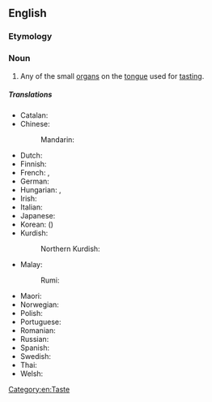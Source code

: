 ==English==
{{wikipedia}}

===Etymology===
{{compound|en|taste|bud}}

===Noun===
{{en-noun}}

# {{lb|en|anatomy}} Any of the small [[organ]]s on the [[tongue]] used for [[tasting]].

=====Translations=====
{{trans-top|a small organ on the tongue used for tasting}}
* Catalan: {{t|ca|papil·la gustativa|f}}
* Chinese:
*: Mandarin: {{t+|cmn|味蕾|tr=wèilěi|sc=Hani}}
* Dutch: {{t+|nl|smaakpapil|c}}
* Finnish: {{t|fi|makusilmu}}
* French: {{t+|fr|papille|f}}, {{t|fr|papille gustative|f}}
* German: {{t+|de|Geschmacksknospe|f}}
* Hungarian: {{t|hu|ízlelőszemölcs}}, {{t+|hu|ízlelőbimbó}}
* Irish: {{t|ga|blaslóg|f}}
* Italian: {{t|it|papilla gustativa|f}}
* Japanese: {{t|ja|味蕾|tr=みらい, mirai|sc=Jpan}}
* Korean: {{t|ko|미뢰|sc=Kore}} ({{t|ko|味蕾|sc=Kore}})
* Kurdish:
*: Northern Kurdish: {{t+|kmr|gopikên tamê|f}}
{{trans-mid}}
* Malay:
*: Rumi: {{t+|ms|tunas rasa}}
* Maori: {{t|mi|paerongo tāwara}}
* Norwegian: {{t|no|smaksløk|m}}
* Polish: {{t|pl|kubek smakowy|m}}
* Portuguese: {{t|pt|papila gustativa|f}}
* Romanian: {{t|ro|papilă gustativă|f}}
* Russian: {{t|ru|вкусово́й сосо́чек|m}}
* Spanish: {{t|es|papila gustativa|f}}
* Swedish: {{t+|sv|smaklök|c}}
* Thai: {{t|th|ตุ่มรับรส}}
* Welsh: {{t|cy|blasbwynt}}
{{trans-bottom}}

[[Category:en:Taste]]